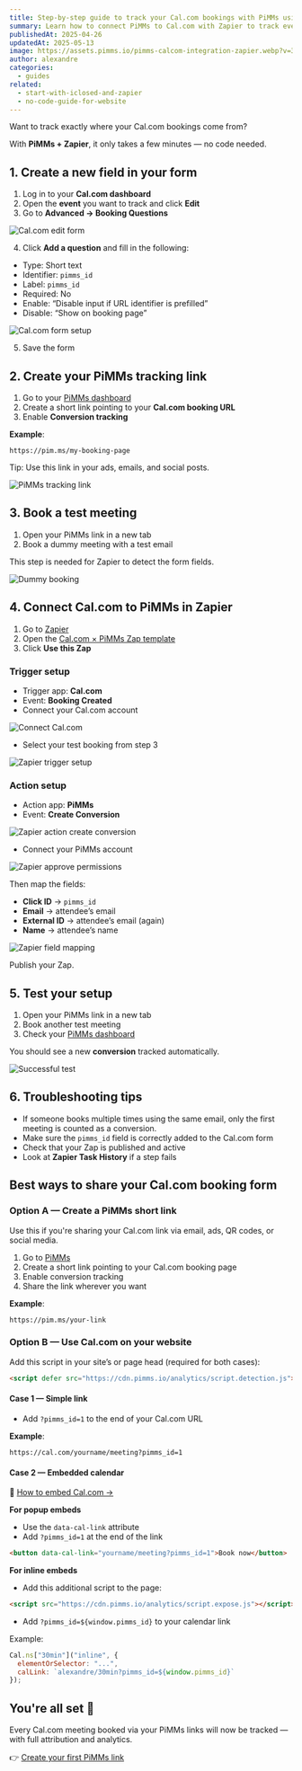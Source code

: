 ```yaml
---
title: Step-by-step guide to track your Cal.com bookings with PiMMs using Zapier
summary: Learn how to connect PiMMs to Cal.com with Zapier to track every meeting and understand exactly which campaigns drive bookings.
publishedAt: 2025-04-26
updatedAt: 2025-05-13
image: https://assets.pimms.io/pimms-calcom-integration-zapier.webp?v=3
author: alexandre
categories:
  - guides
related:
  - start-with-iclosed-and-zapier
  - no-code-guide-for-website
---
```


Want to track exactly where your Cal.com bookings come from?

With **PiMMs + Zapier**, it only takes a few minutes — no code needed.

## 1. Create a new field in your form

1. Log in to your **Cal.com dashboard**
2. Open the **event** you want to track and click **Edit**
3. Go to **Advanced → Booking Questions**

![Cal.com edit form](https://assets.pimms.io/cal-edit-form.webp)

4. Click **Add a question** and fill in the following:
- Type: Short text
- Identifier: `pimms_id`
- Label: `pimms_id`
- Required: No
- Enable: “Disable input if URL identifier is prefilled”
- Disable: “Show on booking page”

![Cal.com form setup](https://assets.pimms.io/cal-fill-the-question-for-the-pimms_id.webp)

5. Save the form

## 2. Create your PiMMs tracking link

1. Go to your [PiMMs dashboard](https://app.pimms.io)
2. Create a short link pointing to your **Cal.com booking URL**
3. Enable **Conversion tracking**

**Example**:
```
https://pim.ms/my-booking-page
```

Tip: Use this link in your ads, emails, and social posts.

![PiMMs tracking link](https://assets.pimms.io/pimms-tracking-link.webp?v=2)

## 3. Book a test meeting

1. Open your PiMMs link in a new tab
2. Book a dummy meeting with a test email

This step is needed for Zapier to detect the form fields.

![Dummy booking](https://assets.pimms.io/cal-dummy-booking.webp)

## 4. Connect Cal.com to PiMMs in Zapier

1. Go to [Zapier](https://zapier.com)
2. Open the [Cal.com × PiMMs Zap template](https://zapier.com/webintent/create-zap?template=255624056)
3. Click **Use this Zap**

### Trigger setup

- Trigger app: **Cal.com**
- Event: **Booking Created**
- Connect your Cal.com account

![Connect Cal.com](https://assets.pimms.io/zapier-connect-cal.webp)

- Select your test booking from step 3

![Zapier trigger setup](https://assets.pimms.io/zapier-find-dummy-record.webp)

### Action setup

- Action app: **PiMMs**
- Event: **Create Conversion**

![Zapier action create conversion](https://assets.pimms.io/zapier-action-create-conversion.webp)

- Connect your PiMMs account

![Zapier approve permissions](https://assets.pimms.io/zapier-approve-permissions.webp)

Then map the fields:

- **Click ID** → `pimms_id`
- **Email** → attendee’s email
- **External ID** → attendee’s email (again)
- **Name** → attendee’s name

![Zapier field mapping](https://assets.pimms.io/zapier-field-mapping.webp)

Publish your Zap.

## 5. Test your setup

1. Open your PiMMs link in a new tab
2. Book another test meeting
3. Check your [PiMMs dashboard](https://app.pimms.io)

You should see a new **conversion** tracked automatically.

![Successful test](https://assets.pimms.io/zapier-test-integration-calcom.webp)

## 6. Troubleshooting tips

- If someone books multiple times using the same email, only the first meeting is counted as a conversion.
- Make sure the `pimms_id` field is correctly added to the Cal.com form
- Check that your Zap is published and active
- Look at **Zapier Task History** if a step fails

## Best ways to share your Cal.com booking form

### Option A — Create a PiMMs short link

Use this if you're sharing your Cal.com link via email, ads, QR codes, or social media.

1. Go to [PiMMs](https://app.pimms.io)
2. Create a short link pointing to your Cal.com booking page
3. Enable conversion tracking
4. Share the link wherever you want

**Example**:
```
https://pim.ms/your-link
```

### Option B — Use Cal.com on your website

Add this script in your site’s or page head (required for both cases):

```html
<script defer src="https://cdn.pimms.io/analytics/script.detection.js"></script>
```

#### Case 1 — Simple link

- Add `?pimms_id=1` to the end of your Cal.com URL

**Example**:
```
https://cal.com/yourname/meeting?pimms_id=1
```

#### Case 2 — Embedded calendar

📘 [How to embed Cal.com →](https://cal.com/help/embedding/adding-embed)

**For popup embeds**

- Use the `data-cal-link` attribute
- Add `?pimms_id=1` at the end of the link

```html
<button data-cal-link="yourname/meeting?pimms_id=1">Book now</button>
```

**For inline embeds**

- Add this additional script to the page:

```html
<script src="https://cdn.pimms.io/analytics/script.expose.js"></script>
```

- Add `?pimms_id=${window.pimms_id}` to your calendar link

Example:

```js
Cal.ns["30min"]("inline", {
  elementOrSelector: "...",
  calLink: `alexandre/30min?pimms_id=${window.pimms_id}`
});
```

## You're all set 🎉

Every Cal.com meeting booked via your PiMMs links will now be tracked — with full attribution and analytics.

👉 [Create your first PiMMs link](https://app.pimms.io)
